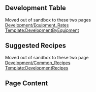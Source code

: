 ==Development Table==
Moved out of sandbox to these two pages
<br>[[Development/Equipment_Rates]]
<br>[[Template:DevelopmentByEquipment]]

==Suggested Recipes==
Moved out of sandbox to these two page
<br>[[Development/Common_Recipes]]
<br>[[Template:DevelopmentRecipes]]



==Page Content==
{{CollapsibleToggle}}